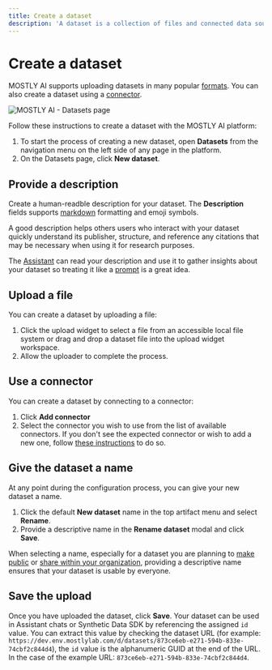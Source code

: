 ```yaml
---
title: Create a dataset
description: 'A dataset is a collection of files and connected data sources grouped together. These instructions walk you through the process of creating a new dataset.'
---
```


# Create a dataset

MOSTLY AI supports uploading datasets in many popular [formats](./prepare-data.mdx). You can also create a dataset using a [connector](../connectors.mdx).

<Image src="/docimages/datasets/001-datasets-new-dataset.webp" alt="MOSTLY AI - Datasets page" width={800} height={300} />

Follow these instructions to create a dataset with the MOSTLY AI platform:

1. To start the process of creating a new dataset, open **Datasets** from the navigation menu on the left side of any page in the platform.
2. On the Datasets page, click **New dataset**.

## Provide a description

Create a human-readble description for your dataset. The **Description** fields supports [markdown](https://commonmark.org/help/) formatting and emoji symbols.

A good description helps others users who interact with your dataset quickly understand its publisher, structure, and reference any citations that may be necessary when using it for research purposes.

The [Assistant](../assisatnt.mdx) can read your description and use it to gather insights about your dataset so treating it like a [prompt](../assistant/prompt-examples.mdx) is a great idea.

## Upload a file

You can create a dataset by uploading a file:

1. Click the upload widget to select a file from an accessible local file system or drag and drop a dataset file into the upload widget workspace.
2. Allow the uploader to complete the process.

## Use a connector

You can create a dataset by connecting to a connector:

1. Click **Add connector**
2. Select the connector you wish to use from the list of available connectors. If you don't see the expected connector or wish to add a new one, follow [these instructions](../connectors/create.mdx) to do so.

## Give the dataset a name

At any point during the configuration process, you can give your new dataset a name. 

1. Click the default **New dataset** name in the top artifact menu and select **Rename**.
2. Provide a descriptive name in the **Rename dataset** modal and click **Save**.

When selecting a name, especially for a dataset you are planning to [make public](../public-private-resources.mdx) or [share within your organization](../organizations/manage-resources.mdx), providing a descriptive name ensures that your dataset is usable by everyone.


## Save the upload

Once you have uploaded the dataset, click **Save**. Your dataset can be used in Assistant chats or Synthetic Data SDK by referencing the assigned `id` value. You can extract this value by checking the dataset URL (for example: `https://dev.env.mostlylab.com/d/datasets/873ce6eb-e271-594b-833e-74cbf2c844d4`), the `id` value is the alphanumeric GUID at the end of the URL. In the case of the example URL: `873ce6eb-e271-594b-833e-74cbf2c844d4`.